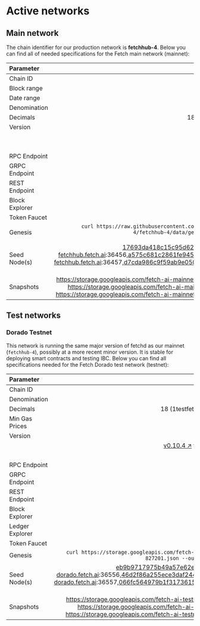 # Active networks
## Main network

The chain identifier for our production network is **fetchhub-4**.
Below you can find all of needed specifications for the Fetch main network (mainnet):

| Parameter      | Value |
| :------------- | -----: |
| Chain ID       | fetchhub-4 |
| Block range    | 5,300,201 --> |
| Date range     | 05/04/2022 --> |
| Denomination   | afet |
| Decimals       | 18 (1fet = 1000000000000000000afet) |
| Version        | [v0.10.3 ↗️](https://github.com/fetchai/fetchd/releases/tag/v0.10.3) up to block 6295500  |
|                | [v0.10.4 ↗️](https://github.com/fetchai/fetchd/releases/tag/v0.10.4) up to block 7305500  |
|                | [v0.10.5 ↗️](https://github.com/fetchai/fetchd/releases/tag/v0.10.5) for blocks > 7305500|
| RPC Endpoint   | [https://rpc-fetchhub.fetch.ai:443 ↗️](https://rpc-fetchhub.fetch.ai:443) |
| GRPC Endpoint  | [https://grpc-fetchhub.fetch.ai:443 ↗️](https://grpc-fetchhub.fetch.ai:443) |
| REST Endpoint  | [https://grpc-fetchhub.fetch.ai:443 ↗️](https://rest-fetchhub.fetch.ai:443) |
| Block Explorer | [https://explore-fetchhub.fetch.ai ↗️](https://explore-fetchhub.fetch.ai) |
| Token Faucet   | N/A |
| Genesis        | `curl https://raw.githubusercontent.com/fetchai/genesis-fetchhub/fetchhub-4/fetchhub-4/data/genesis_migrated_5300200.json --output ~/.fetchd/config/genesis.json` |
| Seed Node(s)   | 17693da418c15c95d629994a320e2c4f51a8069b@connect-fetchhub.fetch.ai:36456,a575c681c2861fe945f77cb3aba0357da294f1f2@connect-fetchhub.fetch.ai:36457,d7cda986c9f59ab9e05058a803c3d0300d15d8da@connect-fetchhub.fetch.ai:36458 |
| Snapshots      | [https://storage.googleapis.com/fetch-ai-mainnet-snapshots/fetchhub-4-pruned.tgz ↗️](https://storage.googleapis.com/fetch-ai-mainnet-snapshots/fetchhub-4-pruned.tgz) <br /> [https://storage.googleapis.com/fetch-ai-mainnet-snapshots/fetchhub-4-full.tgz ↗️](https://storage.googleapis.com/fetch-ai-mainnet-snapshots/fetchhub-4-full.tgz) <br /> [https://storage.googleapis.com/fetch-ai-mainnet-snapshots/fetchhub-4-archive.tgz ↗️](https://storage.googleapis.com/fetch-ai-mainnet-snapshots/fetchhub-4-archive.tgz) |

## Test networks

### Dorado Testnet

This network is running the same major version of fetchd as our mainnet (`fetchhub-4`), possibly at a more recent minor version.
It is stable for deploying smart contracts and testing IBC.
Below you can find all specifications needed for the Fetch Dorado test network (testnet):

| Parameter       | Value  |
| :-------------- | ------: |
| Chain ID        | dorado-1 |
| Denomination    | atestfet |
| Decimals        | 18 (1testfet = 1000000000000000000atestfet) |
| Min Gas Prices  | 1000000000atestfet |
| Version         | [v0.10.3 ↗️](https://github.com/fetchai/fetchd/releases/tag/v0.10.3) up to block 947800 |
|                 | [v0.10.4 ↗️](https://github.com/fetchai/fetchd/releases/tag/v0.10.4) for blocks > 947800 and < 2198000 |
|                 | [v0.10.5 ↗️](https://github.com/fetchai/fetchd/releases/tag/v0.10.5) for blocks > 2198000 |
| RPC Endpoint    | [https://rpc-dorado.fetch.ai:443 ↗️](https://rpc-dorado.fetch.ai:443) |
| GRPC Endpoint   | [https://grpc-dorado.fetch.ai:443 ↗️](https://grpc-dorado.fetch.ai:443) |
| REST Endpoint   | [https://rest-dorado.fetch.ai:443 ↗️](https://rest-dorado.fetch.ai:443) |
| Block Explorer  | [https://explore-dorado.fetch.ai/ ↗️](https://explore-dorado.fetch.ai/) |
| Ledger Explorer | [https://browse-dorado.fetch.ai/ ↗️](https://browse-dorado.fetch.ai/) |
| Token Faucet    | Use block explorer |
| Genesis         | `curl https://storage.googleapis.com/fetch-ai-testnet-genesis/genesis-dorado-827201.json --output ~/.fetchd/config/genesis.json` |
| Seed Node(s)    | eb9b9717975b49a57e62ea93aa4480e091ae0660@connect-dorado.fetch.ai:36556,46d2f86a255ece3daf244e2ca11d5be0f16cb633@connect-dorado.fetch.ai:36557,066fc564979b1f3173615f101b62448ac7e00eb1@connect-dorado.fetch.ai:36558  |
| Snapshots       | [https://storage.googleapis.com/fetch-ai-testnet-snapshots/dorado-pruned.tgz ↗️](https://storage.googleapis.com/fetch-ai-testnet-snapshots/dorado-pruned.tgz) <br /> [https://storage.googleapis.com/fetch-ai-testnet-snapshots/dorado-full.tgz ↗️](https://storage.googleapis.com/fetch-ai-testnet-snapshots/dorado-full.tgz) <br /> [https://storage.googleapis.com/fetch-ai-testnet-snapshots/dorado-archive.tgz ↗️](https://storage.googleapis.com/fetch-ai-testnet-snapshots/dorado-archive.tgz) |
